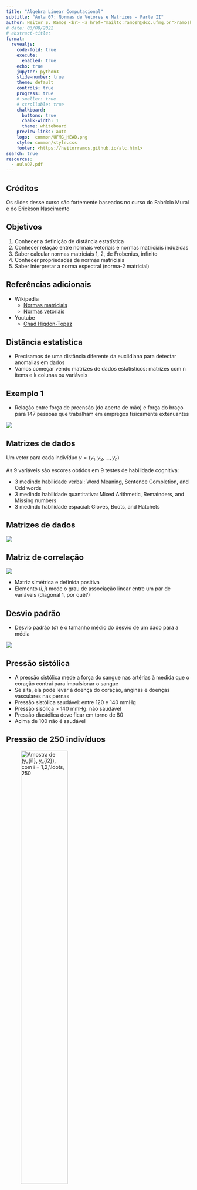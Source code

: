 ```yaml
---
title: "Álgebra Linear Computacional"
subtitle: "Aula 07: Normas de Vetores e Matrizes - Parte II"
author: Heitor S. Ramos <br> <a href="mailto:ramosh@dcc.ufmg.br">ramosh@dcc.ufmg.br</a>
# date: 03/08/2022 
# abstract-title: 
format:
  revealjs: 
    code-fold: true 
    execute: 
      enabled: true
    echo: true
    jupyter: python3
    slide-number: true
    theme: default
    controls: true
    progress: true
    # smaller: true
    # scrollable: true
    chalkboard:
      buttons: true
      chalk-width: 1
      theme: whiteboard
    preview-links: auto
    logo:  common/UFMG_HEAD.png
    style: common/style.css
    footer: <https://heitorramos.github.io/alc.html>
search: true
resources:
  - aula07.pdf
---
```

## Créditos
:::{.callout-important}
Os slides desse curso são fortemente baseados no curso do Fabrício Murai e do Erickson Nascimento
:::

## Objetivos

1. Conhecer a definição de distância estatística
2. Conhecer relação entre normais vetoriais e normas matriciais induzidas
3. Saber calcular normas matriciais 1, 2, de Frobenius, infinito
4. Conhecer propriedades de normas matriciais
5. Saber interpretar a norma espectral (norma-2 matricial)


## Referências adicionais

- Wikipedia
    - [Normas matriciais](https://en.wikipedia.org/wiki/Norm_(mathematics))
    - [Normas vetoriais](https://en.wikipedia.org/wiki/Norm_(mathematics))

- Youtube
    - [Chad Higdon-Topaz](https://youtu.be/UtNPmGw60jg)


## Distância estatística

- Precisamos de uma distância diferente da euclidiana para detectar anomalias em dados
- Vamos começar vendo matrizes de dados estatísticos: matrizes com n items e k colunas ou variáveis

## Exemplo 1 {.scrollable}

- Relação entre força de preensão (do aperto de mão) e força do braço para 147 pessoas que trabalham em empregos fisicamente extenuantes

![](figs/Aula07/ex1.png){fig-align="center"}

## Matrizes de dados
Um vetor para cada indivíduo $y = (y_1,y_2,\ldots,y_n)$

As 9 variáveis são escores obtidos em 9 testes de habilidade cognitiva:

- 3 medindo habilidade verbal: Word Meaning, Sentence Completion, and Odd words
- 3 medindo habilidade quantitativa: Mixed Arithmetic, Remainders, and Missing numbers
- 3 medindo habilidade espacial: Gloves, Boots, and Hatchets 

## Matrizes de dados

![](figs/Aula07/ex2.png){fig-align="center"}

## Matriz de correlação {.scrollable}

![](figs/Aula07/Mcorr.png){fig-align="center"}

- Matriz simétrica e definida positiva
- Elemento $(i,j)$ mede o grau de associação linear entre um par de variáveis (diagonal 1, por quê?)

## Desvio padrão {.scrollable}

- Desvio padrão ($\sigma$) é o tamanho médio do desvio de um dado para a média

![](figs/Aula07/desviopadrao.png){fig-align="center"}

## Pressão sistólica

- A pressão sistólica mede a força do sangue nas artérias à medida que o coração contrai para impulsionar o sangue
- Se alta, ela pode levar à doença do coração, anginas e doenças vasculares nas pernas
- Pressão sistólica saudável: entre 120 e 140 mmHg
- Pressão sisólica > 140 mmHg: não saudável
- Pressão diastólica deve ficar em torno de 80
- Acima de 100 não é saudável

## Pressão de 250 indivíduos

![Amostra de $(y_{i1}, y_{i2})$, com $i = 1,2,\ldots, 250$](figs/Aula07/pressao.png){width="55%" fig-align="center"}


## Médias para referência{.scrollable}

- 250 instâncias do vetor aleatório: $Y = (Y_1, Y_2)$
- Vetor com os valores esperados de cada variável:
$$\mathbb E(Y) = \mathbb E(Y_1,Y_2) = (\mathbb E(Y_1), \mathbb E(Y_2)) = (\mu_1, \mu_2) = \mu$$ 

![](figs/Aula07/pressao.png){width="55%" fig-align="center"}

## Quem está distante do esperado? {.scrollable}

- Centro $\mu = (\mu_1, \mu_2)$ é o perfil esperado ou típico
- Quem está longe do perfil típico? Quem é anômalo?
- Medida baseada na distância euclidiana $d(y_1,y_2) = \sqrt{(y_1-120)^2+ (y_2-80)^2}$
- é razoável?

![](figs/Aula07/distancia_pressao.png){width="55%" fig-align="center"}

## Exagerando um pouco {.scrollable}

- E se o segundo atributo for assim? Fazendo o $\text{aspect/ratio} = 1$.
- Centro $\mu = (\mu_1, \mu_2)$ continua o mesmo
- Mas quem está distante do centro agora? Quem é anômalo?

![](figs/Aula07/pressao2.png){width="55%" fig-align="center"}

## Distantes são óbvios, não?{.scrollable}

- Mas qual é a medida de distância que estamos usando sem ao mesmo perceber?
- Não é a distância euclidiana!

![](figs/Aula07/distancia_pressao2.png){width="55%" fig-align="center"}

## Pontos à igual distância{.scrollable}

- Todos os pontos do círculo estão à igual distância do centro da nuvem de pontos
- Queremos os dois pontos em vermelho à igual distância **ESTATÍSTICA** do centro que os pontos em azul?
- **NÃO!** Pontos vermelhos estão **ESTATISTICAMENTE** muito mais distantes do centro $(\mu_1, \mu_2)$ do que os pontos azuis

![](figs/Aula07/distancia_centro.png){width="55%" fig-align="center"}

## Pontos vermelhos mais distantes{.scrollable}

- Como fazer os pontos vermelhos mais distantes que os pontos azuis?
- Andar poucas unidades na direção norte-sul te leva pra fora da nuvem dos pontos (vira anomalia)
- Precisa andar **MAIS** unidades na direção leste-oeste para sair da nuvem de pontos

![](figs/Aula07/distancia_centro.png){width="55%" fig-align="center"}

## Pontos vermelhos mais distantes{.scrollable}

- Então $N$ unidades euclidianas na direção leste-oeste valem o **MESMO** que $N/k$ na direção norte-sul (onde $k>1$)
- Como achar esse $k$?
- Como equalizar as distâncias?
- **Resposta:**  Medindo distâncias em unidades de **DESVIOS PADRÕES**

![](figs/Aula07/distancia_centro.png){width="55%" fig-align="center"}

## Medida de dispersão

- Desvio padrão DP: um para cada eixo, um para cada atributo
- DP mede quanto, em média, um atributo aleatório desvia-se do seue valor esperado
- Por exemplo, $DP=10$ significa:
    - Em geral, observações desviam-se de 10 unidades em torno do seu valor esperado
    - Às vezes mais de 10 unidades; às vezes menos de 10 unidades
    - Em média, um afastamento de 10 unidades 

## Qual o desvio padrão de cada variável?{.scrollable}

- Centro $\mathbb E(Y) = \mu = (\mu_1, \mu_2) = (120,80)$
- $DP_1 = \sigma_1 = ??$
- $DP_2 = \sigma_2 = ??$

![](figs/Aula07/pressao2.png){width="55%" fig-align="center"}

## Qual o desvio padrão de cada variável?{.scrollable}

- Centro $\mathbb E(Y) = \mu = (\mu_1, \mu_2) = (120,80)$
- $DP_1 = \sigma_1 = 10$
- $DP_2 = \sigma_2 = 2$

![](figs/Aula07/pressao2.png){width="55%" fig-align="center"}

## Distância medida em DP{.scrollable}

- $(\mu_1,\mu_2) = (120,80)$ e $(\sigma_1, \sigma_2) = (10,2)$
- AZUL: afastou-se do centro apenas ao longo do eixo 1 e afastou-se $15$ unidades, ou $1.5\sigma_1$
- VERMELHO: afastou-se do centro apenas ao longo do eixo 2 e afastou-se $15$ unidades ou $7.5\sigma_2$
- o ponto VERMELHO está muito mais distante do centro em termos de DPs
- Mas como fazer com pontos que afastam-se do centro não somente ao longo de um dos eixos?

![](figs/Aula07/distancia_centro.png){width="55%" fig-align="center"}

## Distância medida em DP{.scrollable}

- $(\mu_1,\mu_2) = (120,80)$ e $(\sigma_1, \sigma_2) = (10,2)$
- Andar $n\sigma_1$ ao longo do eixo 1 é EQUIVALENTE a andar $n\sigma_2$ no eixo 2
- Por exemplo, 20 unidades ao longo do eixo 1 (ou $2\sigma_1) é ESTATISTICAMENTE EQUIVALENTE a 4 unidades ao (ou $2\sigma_2$) longo do eixo 2

![](figs/Aula07/distancia_centro.png){width="55%" fig-align="center"}

## Distância medida em DP{.scrollable}

- Vamos medir o desvio em cada eixo EM UNIDADES DE DESVIO PADRÃO e calcular a distância com esses desvios padronizados
- DESVIO PADRONIZADO ao longo do eixo 1 $$z_1 = \frac{y_1 - \mu_1}{\sigma_1}= \frac{y_1-120}{10}$$
- DESVIO PADRONIZADO ao longo do eixo 2 $$z_2 = \frac{y_2 - \mu_2}{\sigma_2}= \frac{y_2-80}{2}$$
- Distância:

\begin{align} 
d(y_1,y_2) &= \sqrt{z_1^2 + z_2^2} \\
&= \sqrt{\left(\frac{y_1-120}{10}\right)^2 + \left(\frac{y_2-80}{2}\right)^2} \\
&= \sqrt{\left(\frac{y_1-\mu_1}{\sigma_1}\right)^2 + \left(\frac{y_2-\mu_2}{\sigma_2}\right)^2} \\
\end{align}

## Pontos a igual distância{.scrollable}

- NESSA NOVA MÉTRICA, quais os pontos $(y_1, y_2)$ que estão a uma MESMA distância do centro $(\mu_1, \mu_2)$?
- Tome uma distância fixa (por exemplo, 1)
- Eles formam uma ELIPSE centrada em $(\mu_1, \mu_2)$ e com eixos paralelos aos eixos coordenados
$$ d(y, \mu)  = \sqrt{\left(\frac{y_1-120}{10}\right)^2 + \left(\frac{y_2-80}{2}\right)^2} =1 $$

![](figs/Aula07/elipse.png){width="55%" fig-align="center"}

## Tamanho dos eixos{.scrollable}

- Distância $c>0$ do centro: pontos satisfazem a equação
$$ d(y, \mu)  = \sqrt{\left(\frac{y_1-120}{10}\right)^2 + \left(\frac{y_2-80}{2}\right)^2} =c $$
- Os eixos têm comprimentos iguais a $c\sigma_1$ e $c\sigma_2$.
O eixo maior da elipse: variável com maior DP
- Quantas vezes o maior eixo é maior que o eixo menor?
- Se $\sigma_1$ é o maior DP,
$$\frac{\text{eixo maior}}{\text{eixo menor}} = \frac{c\sigma_1}{c\sigma2} = \frac{\sigma1}{\sigma_2}$$ 
- Não depende da distância $c$. Ao variarmos $c$ teremos elipses concêntricas

## Variando a distância{.scrollable}
![Pontos $(y_1, y_2)$ que estão a uma distância $c$ igual a 1, 2, 3 do centro $(\mu_1, \mu_2)$](figs/Aula07/distancias.png){width="80%" fig-align="center"}

## Jogando fora a raiz quadrada{.scrollable}

- Preferimos trabalhar com a distância AO QUADRADO
- Se podemos complicar, por quê simplificar?

\begin{align}
d^2(y,\mu) &= \left(\frac{y_1-\mu_1}{\sigma_1}\right)^2 + \left(\frac{y_2-\mu_2}{\sigma_2}\right)^2 \\
&= \begin{bmatrix}y_1 - \mu_1& y_2- \mu_2\end{bmatrix} \begin{bmatrix}1/\sigma_1 & 0 \\ 0 & 1/\sigma_2\end{bmatrix}\begin{bmatrix}y_1 - \mu_1 \\ y_2 - \mu_2\end{bmatrix}\\
&= \begin{bmatrix}y_1 - \mu_1& y_2- \mu_2\end{bmatrix} \begin{bmatrix}\sigma_1 & 0 \\ 0 & \sigma_2\end{bmatrix}^{-1}\begin{bmatrix}y_1 - \mu_1 \\ y_2 - \mu_2\end{bmatrix}\\
&= (y-\mu)^\top \Sigma^{-1}(y-\mu)

\end{align}

## Elipses e distâncias{.scrollable}

-Vimos que 
\begin{align}
d^2(y,\mu) &= \left(\frac{y_1-\mu_1}{\sigma_1}\right)^2 + \left(\frac{y_2-\mu_2}{\sigma_2}\right)^2 \\
&= (y-\mu)^\top \Sigma^{-1}(y-\mu)
\end{align}
onde 
$$ \Sigma = \begin{bmatrix} \sigma_1^2 & 0 \\ 0 & \sigma_2^2\end{bmatrix}$$ 
é a equação de uma elipse centrada em $\mu = (\mu_1, \mu_2)$

- Quando a matriz $\Sigma$ é DIAGONAL com elementos positivos (com as variâncias $\sigma_i$'s), então a elipse tem eixos paralelos aos eixos e o tamanho de cada eixo é proporcional ao $\sigma_i$ da variável associada

## Caso mais realista{.scrollable}

- Variáveis são associadas, não são independentes
- Dizemos que são correlacionadas: redundância da informação
- O valor de uma variável dá informação sobre o valor da outra variável
- Pode-se predizer (com algum erro) uma variável em função da outra

![](figs/Aula07/caso_mais_realista.png){width="55%" fig-align="center"}

## Distância elíptica e não circular{.scrollable}

- Pelo mesmo raciocínio intuitivo que fizemos anteriormente, a ELIPSE abaixo tende a estar a igual distância do perfil esperado $\mathbb E(Y) = \mu = (\mu_1,\mu_2)$
- Pontos estatisticamente equidistantes de $\mu$ NÃO estão mais numa elipse paralela aos eixos
- A elipse está inclinada seguindo a associação entre as variáveis

![](figs/Aula07/caso_mais_realista2.png){width="55%" fig-align="center"}

## Forma quadrática{.scrollable}

- Medida de distância é uma FORMA QUADRÁTICA 
$$ d^2(y,\mu) = (y-\mu)^\top \Sigma^{-1}(y-\mu)$$
- É a memsa expressão matricial de distância que usamos antes MAS...
- ... a matriz \sigma não é mais DIAGONAL

![](figs/Aula07/caso_mais_realista2.png){width="55%" fig-align="center"}

## Quem é $\Sigma$?{.scrollable}

- Medida de distância é uma FORMA QUADRÁTICA 
$$ d^2(y,\mu) = (y-\mu)^\top \Sigma^{-1}(y-\mu)$$
- Matriz $\Sigma$ é uma matriz $2\times 2$ simétrica chamada de matriz de covariância
$$ \Sigma = \begin{bmatrix}\sigma_1^2 & \rho\sigma_1\sigma_2\\ \rho\sigma_1\sigma_2 & \sigma_2^2\end{bmatrix}$$
onde $\rho = \text{Corr}(Y_1, Y_2)$ é o índice de correlação de Pearson entre $Y_1$ e $Y_2$

- Temos sempre $-1 \le \rho \le 1$
- Os elementos fora da diagonal, $\rho\sigma_1\sigma_2$, são chamados de covariância entre $Y_1$ e $Y_2$
- Costumamos escrever $\text{Cov}(Y_1,Y_2) = \rho\sigma_1\sigma_2 = \sigma_{12}$

## Relação entre $\Sigma$ e a elipse{.scrollable}

-  distância é 
$$ d^2(y,\mu) = (y-\mu)^\top \Sigma^{-1}(y-\mu)$$
onde $\Sigma$ é uma matriz $2\times 2$ simétrica dada por
$$ \Sigma = \begin{bmatrix}\sigma_1^2 & \rho\sigma_1\sigma_2\\ \rho\sigma_1\sigma_2 & \sigma_2^2\end{bmatrix}$$
- Pontos equidistantes de $\mu = (\mu_1, \mu_2)$ estão numa elipse
- Eixos da elipse: na direção dos AUTOVETORES da matriz $\Sigma^{-1}$
- O tamanho de cada eixo é proporcional à raiz do AUTOVALOR correspondente

![](figs/Aula07/eigen_cov.png){width="55%" fig-align="center"}

## Autovetor e autovalor de $\Sigma^{-1}${.scrollable}

- Na nossa situação de distância estatística em que usamos a inversa da matriz de covariância como $\Sigma^{-1}$ temos dois resultados especiais:
    - sempre temos dois autovetores ORTOGONAIS entre si
    - autovalores são sempre REAIS e POSTIVOS (e portanto podemos tomar sua raiz ou invertê-los)

## Autovetores de $\Sigma$ e $\Sigma^{-1}$ {.scrollable}

- Os autovetores de $\Sigma$ e $\Sigma^{-1}$ são os mesmos

:::{.callout-note}
## Prova
Suponha que $v$ é autovetor de $\Sigma$ com autovalor $\lambda >0$:
$$\Sigma v = \lambda v$$
$$ \Sigma^{-1}\Sigma v = \Sigma^{-1}
\lambda v$$

ou seja,
$$ v = \lambda\Sigma^{-1} v$$
ou ainda, como $\lambda >0$,
$$ \frac{1}{\lambda}v = \Sigma^{-1}v$$
:::

## Distância estatística em $k$ dimensões{.scrollable}

- Seja $Y = (Y_1, Y_2, \ldots, Y_k)$ um vetor aleatório de dimensão $k$
- Seja $\mu = (\mu_1, \mu_2, \ldots, \mu_k)$ seu VETOR-COLUNA de valores esperados
- Seja $\Sigma$ a matriz $k\times k$ com a covariância $\sigma_{ij} = \rho_{ij}\sigma_i\sigma_j$ onde $\rho_{ij}$ é a correlação entre $Y_i$ e $Y_j$
- Distância estatística:
$$ d^2(y,\mu) = (y-\mu)^\top \Sigma^{-1}(y-\mu)$$

- Pontos equidistantes de $\mu$ formam um elipsóide em $k$ dimensões com eixos nas direções dos autovetores de $\Sigma$ e com tamanhos proporcionais aos seus respectivos autovetores

## Caso 3D

![](figs/Aula07/3D.png){width="100%" fig-align="center"}

## Distância estatística em $k$ dimensões{.scrollable}

- $\Sigma$ é a matriz de covariância $k \times k$ de um vetor aleatório $Y$ de dimensão $k$, temos
    - sempre temos $k$ autovetores **ORTOGONAIS** entre si
    - autovalores são sempre **REAIS** e **POSITIVOS**
- Esta afirmação é consequência do teorema espectral
- Para todo ponto $y$ que não seja o vetor esperado $\mu$, queremos que a distância $d^2(y,\mu)$ seja $>0$
- Uma matriz com essa propriedade é chamada de *positiva definida*

## Norma-S

Seja $S$ uma matriz simétrica e definida positiva

:::{.callout-note}
## Definição Norma-S

$$\Vert x\Vert = x^\top S x = \Sigma_{i,j}x_ix_jS_{ij}$$
:::

## Norma de matrizes

Vamos querer comparar "tamanhos" de matrizes
Como atribuir um tamanho para as matrizes abaixo?

$$\begin{bmatrix}0.1 &&\\ &0.2&\\&&0.3\end{bmatrix}\,  \begin{bmatrix}150 &&\\ &150&\\&&180\end{bmatrix}\, \begin{bmatrix}100 &80&80\\ 90&150&100\\90&100&180\end{bmatrix}$$

## Qual o tamanho? Quem é maior?

$$\begin{bmatrix}1 &&\\ &1&\\&&1\end{bmatrix}\,  \begin{bmatrix}1000 &\\ &1000\end{bmatrix}\, \begin{bmatrix}1.3 &5.9&-1.6\\ 1.7&6.1&9.7\\2.7&9.1&1.2\\-0.4&2.7&2.8\\2.2&7.2&7.9\end{bmatrix}$$

## Norma de Frobenius{.scrollable}
A mais simples de todas:
    - Empilhe as colunas da matriz como um vetor e calcule sua norma L2

$$A = \begin{bmatrix}1.3&5.9&-1.8\\1.7&6.1&9.7\end{bmatrix}$$
$$\Vert A\Vert_F = \sqrt{(1.3)^2+(5.9)^2+(-1.8)^2+(1.7)^2+(6.1)^2+(9.7)^2}$$

$$\Vert A\Vert_F = \sqrt{\sum_{ij}\vert a_{ij}\vert^2}$$

## Frobenius via linha/coluna{.scrollable}

Outras descrições úteis de Frobenius

$$A_{n\times m} = \begin{bmatrix}\vert&\vert&&\vert\\ a_1&a_2&\ldots&a_m\\\vert&\vert&&\vert\end{bmatrix} = \begin{bmatrix}-&b_1^\top&-\\-&b_2^\top&-\\&\vdots&\\ -&b_n^\top&-\end{bmatrix} $$

\begin{align}
\Vert A \Vert_F^2 &= \sum_{ij}\vert a_{ij}\vert^2\\
&= \sum_{j=1}^m \Vert a_j\Vert_2^2\\
&= \sum_{i=1}^n \Vert b_i^\top\Vert_2^2\\ 
&= \text{trace}(A^\top A)
\end{align}

## Normas de matrizes

A norma de uma matriz é uma função $\Vert \star\Vert$ do conjunto de todas as matrizes complexas (de todas as ordens finitas) para $\mathbb R$ que satisfaz as seguintes propriedades

- $\Vert A\Vert \le 0$ e $\Vert A \Vert = 0 \Leftrightarrow A = 0$
- $\Vert \lambda A\Vert = \vert \lambda\vert \Vert A \Vert$ para todos escalar $\lambda$
- $\Vert A + B \Vert \le \Vert A \Vert + \Vert B \Vert$ para matrizes do mesmo tamanho
- **$\Vert AB\Vert \le \Vert A \Vert \Vert B \Vert$ para todas as matriz compatíveis **

## Normas induzidas
- Uma norma qualquer para vetores do $\mathbb R^n$ induz uma norma no espaço das matrizes $m\times n$
- Seja $C$ conjunto dos $x$ em $\mathbb R^n$ tais que $\Vert x \Vert = 1$
- Seja $A$ uma matriz $m\times n$ qualquer, então
$$ \Vert A \Vert = \max_{x\in C}{\Vert Ax\Vert}$$ 

## Interpretação

$\Vert A\Vert$ é a extensão máxima que um vetor em $C$ pode ser "espichado"

![](figs/Aula07/norma_interpretacao.png){width="100%" fig-align="center"}

## Norma espectral (induzida pela norma vetorial euclidiana)

- A norma matricial induzida pela norma vetorial euclidiana é

$$ \Vert A \Vert^2 = \max_{\Vert x\Vert^2 = 1}{\Vert Ax\Vert^2 = \sqrt{\lambda_{\text{max}}}}$$

onde $\lambda_{\text{max}}$ é o maior autovalor tal que $A^\top A-\lambda I$ é singular

